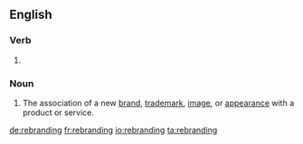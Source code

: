 ==English==

===Verb===
{{head|en|present participle}}

# {{present participle of|rebrand|lang=en}}

===Noun===
{{en-noun}}

# The association of a new [[brand]], [[trademark]], [[image]], or [[appearance]] with a product or service.

[[de:rebranding]]
[[fr:rebranding]]
[[io:rebranding]]
[[ta:rebranding]]